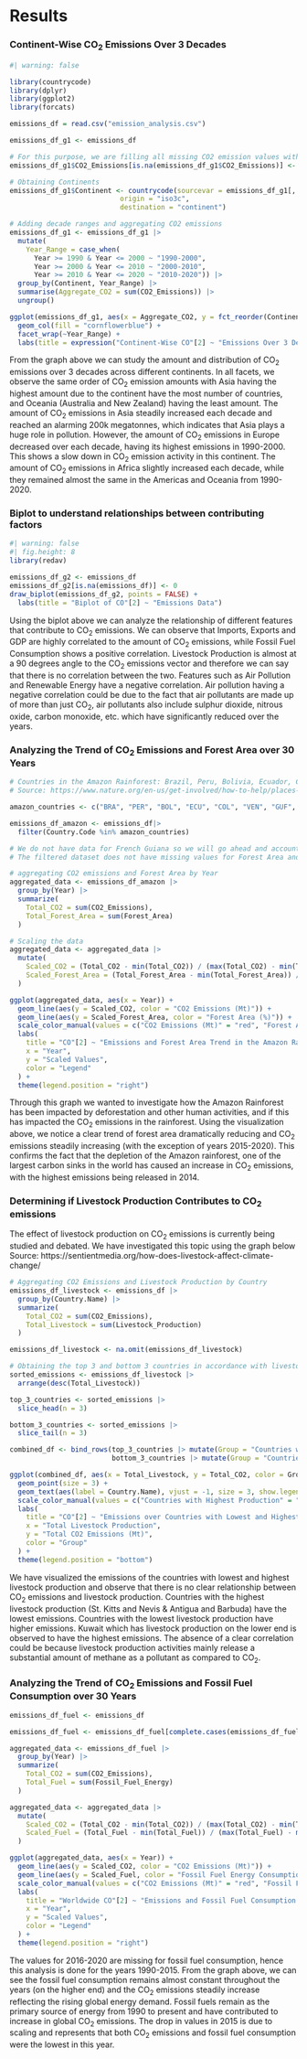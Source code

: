 # Results

### Continent-Wise CO<sub>2</sub> Emissions Over 3 Decades
```r
#| warning: false

library(countrycode)
library(dplyr)
library(ggplot2)
library(forcats)

emissions_df = read.csv("emission_analysis.csv")

emissions_df_g1 <- emissions_df

# For this purpose, we are filling all missing CO2 emission values with 0
emissions_df_g1$CO2_Emissions[is.na(emissions_df_g1$CO2_Emissions)] <- 0

# Obtaining Continents
emissions_df_g1$Continent <- countrycode(sourcevar = emissions_df_g1[, "Country.Code"],
                           origin = "iso3c",
                           destination = "continent")

# Adding decade ranges and aggregating CO2 emissions
emissions_df_g1 <- emissions_df_g1 |>
  mutate(
    Year_Range = case_when(
      Year >= 1990 & Year <= 2000 ~ "1990-2000",
      Year >= 2000 & Year <= 2010 ~ "2000-2010",
      Year >= 2010 & Year <= 2020 ~ "2010-2020")) |>
  group_by(Continent, Year_Range) |>                
  summarise(Aggregate_CO2 = sum(CO2_Emissions)) |>
  ungroup()

ggplot(emissions_df_g1, aes(x = Aggregate_CO2, y = fct_reorder(Continent, Aggregate_CO2))) +
  geom_col(fill = "cornflowerblue") +
  facet_wrap(~Year_Range) +
  labs(title = expression("Continent-Wise CO"[2] ~ "Emissions Over 3 Decades"), x = "Aggregate CO2 Emissions (megatonnes)", y = "Continents")

```
From the graph above we can study the amount and distribution of CO<sub>2</sub> emissions over 3 decades across different continents.
In all facets, we observe the same order of CO<sub>2</sub> emission amounts with Asia having the highest amount due to the continent have the most number of countries, and Oceania (Australia and New Zealand) having the least amount.
The amount of CO<sub>2</sub> emissions in Asia steadily increased each decade and reached an alarming 200k megatonnes, which indicates that Asia plays a huge role in pollution.
However, the amount of CO<sub>2</sub> emissions in Europe decreased over each decade, having its highest emissions in 1990-2000. This shows a slow down in CO<sub>2</sub> emission activity in this continent.
The amount of CO<sub>2</sub> emissions in Africa slightly increased each decade, while they remained almost the same in the Americas and Oceania from 1990-2020.

### Biplot to understand relationships between contributing factors
```r
#| warning: false
#| fig.height: 8
library(redav)

emissions_df_g2 <- emissions_df
emissions_df_g2[is.na(emissions_df)] <- 0
draw_biplot(emissions_df_g2, points = FALSE) +
  labs(title = "Biplot of CO"[2] ~ "Emissions Data")
```
Using the biplot above we can analyze the relationship of different features that contribute to CO<sub>2</sub> emissions. We can observe that Imports, Exports and GDP are highly correlated to the amount of CO<sub>2</sub> emissions, while Fossil Fuel Consumption shows a positive correlation. Livestock Production is almost at a 90 degrees angle to the CO<sub>2</sub> emissions vector and therefore we can say that there is no correlation between the two. Features such as Air Pollution and Renewable Energy have a negative correlation. Air pollution having a negative correlation could be due to the fact that air pollutants are made up of more than just CO<sub>2</sub>, air pollutants also include sulphur dioxide, nitrous oxide, carbon monoxide, etc. which have significantly reduced over the years.

### Analyzing the Trend of CO<sub>2</sub> Emissions and Forest Area over 30 Years
```r

# Countries in the Amazon Rainforest: Brazil, Peru, Bolivia, Ecuador, Colombia, Venezuela, French Guiana, Guyana, Suriname
# Source: https://www.nature.org/en-us/get-involved/how-to-help/places-we-protect/amazon-rainforest/

amazon_countries <- c("BRA", "PER", "BOL", "ECU", "COL", "VEN", "GUF", "GUY", "SUR")

emissions_df_amazon <- emissions_df|> 
  filter(Country.Code %in% amazon_countries)

# We do not have data for French Guiana so we will go ahead and account for the rest of the 8 countries in the Amazon Rainforest
# The filtered dataset does not have missing values for Forest Area and CO2 Emissions

# aggregating CO2 emissions and Forest Area by Year
aggregated_data <- emissions_df_amazon |>
  group_by(Year) |>
  summarize(
    Total_CO2 = sum(CO2_Emissions),
    Total_Forest_Area = sum(Forest_Area)
  )

# Scaling the data
aggregated_data <- aggregated_data |>
  mutate(
    Scaled_CO2 = (Total_CO2 - min(Total_CO2)) / (max(Total_CO2) - min(Total_CO2)),
    Scaled_Forest_Area = (Total_Forest_Area - min(Total_Forest_Area)) / (max(Total_Forest_Area) - min(Total_Forest_Area))
  )

ggplot(aggregated_data, aes(x = Year)) +
  geom_line(aes(y = Scaled_CO2, color = "CO2 Emissions (Mt)")) +
  geom_line(aes(y = Scaled_Forest_Area, color = "Forest Area (%)")) +
  scale_color_manual(values = c("CO2 Emissions (Mt)" = "red", "Forest Area (%)" = "#228B22")) +
  labs(
    title = "CO"[2] ~ "Emissions and Forest Area Trend in the Amazon Rainforest (1990-2020)",
    x = "Year",
    y = "Scaled Values",
    color = "Legend"
  ) +
  theme(legend.position = "right")

```
Through this graph we wanted to investigate how the Amazon Rainforest has been impacted by deforestation and other human activities, and if this has impacted the CO<sub>2</sub> emissions in the rainforest. Using the visualization above, we notice a clear trend of forest area dramatically reducing and CO<sub>2</sub> emissions steadily increasing (with the exception of years 2015-2020). This confirms the fact that the depletion of the Amazon rainforest, one of the largest carbon sinks in the world has caused an increase in CO<sub>2</sub> emissions, with the highest emissions being released in 2014.

### Determining if Livestock Production Contributes to CO<sub>2</sub> emissions
The effect of livestock production on CO<sub>2</sub> emissions is currently being studied and debated. We have investigated this topic using the graph below
Source: https://sentientmedia.org/how-does-livestock-affect-climate-change/
```r

# Aggregating CO2 Emissions and Livestock Production by Country
emissions_df_livestock <- emissions_df |>
  group_by(Country.Name) |>
  summarize(
    Total_CO2 = sum(CO2_Emissions),
    Total_Livestock = sum(Livestock_Production)
  )

emissions_df_livestock <- na.omit(emissions_df_livestock)

# Obtaining the top 3 and bottom 3 countries in accordance with livestock production
sorted_emissions <- emissions_df_livestock |>
  arrange(desc(Total_Livestock))

top_3_countries <- sorted_emissions |>
  slice_head(n = 3)

bottom_3_countries <- sorted_emissions |>
  slice_tail(n = 3)

combined_df <- bind_rows(top_3_countries |> mutate(Group = "Countries with Highest Production"),
                         bottom_3_countries |> mutate(Group = "Countries with Lowest Production"))

ggplot(combined_df, aes(x = Total_Livestock, y = Total_CO2, color = Group)) +
  geom_point(size = 3) +
  geom_text(aes(label = Country.Name), vjust = -1, size = 3, show.legend = FALSE) +
  scale_color_manual(values = c("Countries with Highest Production" = "darkgreen", "Countries with Lowest Production" = "darkorange")) +
  labs(
    title = "CO"[2] ~ "Emissions over Countries with Lowest and Highest Livestock Production",
    x = "Total Livestock Production",
    y = "Total CO2 Emissions (Mt)",
    color = "Group"
  ) +
  theme(legend.position = "bottom")

```
We have visualized the emissions of the countries with lowest and highest livestock production and observe that there is no clear relationship between CO<sub>2</sub> emissions and livestock production. Countries with the highest livestock production (St. Kitts and Nevis & Antigua and Barbuda) have the lowest emissions. Countries with the lowest livestock production have higher emissions. Kuwait which has livestock production on the lower end is observed to have the highest emissions. The absence of a clear correlation could be because livestock production activities mainly release a substantial amount of methane as a pollutant as compared to CO<sub>2</sub>.

### Analyzing the Trend of CO<sub>2</sub> Emissions and Fossil Fuel Consumption over 30 Years
```r
emissions_df_fuel <- emissions_df

emissions_df_fuel <- emissions_df_fuel[complete.cases(emissions_df_fuel[c("CO2_Emissions", "Fossil_Fuel_Energy")]), ]

aggregated_data <- emissions_df_fuel |>
  group_by(Year) |>
  summarize(
    Total_CO2 = sum(CO2_Emissions),
    Total_Fuel = sum(Fossil_Fuel_Energy)
  )

aggregated_data <- aggregated_data |>
  mutate(
    Scaled_CO2 = (Total_CO2 - min(Total_CO2)) / (max(Total_CO2) - min(Total_CO2)),
    Scaled_Fuel = (Total_Fuel - min(Total_Fuel)) / (max(Total_Fuel) - min(Total_Fuel))
  )

ggplot(aggregated_data, aes(x = Year)) +
  geom_line(aes(y = Scaled_CO2, color = "CO2 Emissions (Mt)")) +
  geom_line(aes(y = Scaled_Fuel, color = "Fossil Fuel Energy Consumption (%)")) +
  scale_color_manual(values = c("CO2 Emissions (Mt)" = "red", "Fossil Fuel Energy Consumption (%)" = "black")) +
  labs(
    title = "Worldwide CO"[2] ~ "Emissions and Fossil Fuel Consumption Trend (1990-2015)",
    x = "Year",
    y = "Scaled Values",
    color = "Legend"
  ) +
  theme(legend.position = "right")

```
The values for 2016-2020 are missing for fossil fuel consumption, hence this analysis is done for the years 1990-2015. From the graph above, we can see the fossil fuel consumption remains almost constant throughout the years (on the higher end) and the CO<sub>2</sub> emissions steadily increase reflecting the rising global energy demand. Fossil fuels remain as the primary source of energy from 1990 to present and have contributed to increase in global CO<sub>2</sub> emissions. The drop in values in 2015 is due to scaling and represents that both CO<sub>2</sub> emissions and fossil fuel consumption were the lowest in this year.
